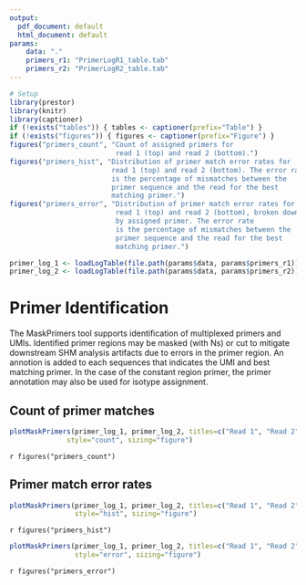 ```yaml
---
output:
  pdf_document: default
  html_document: default
params:
    data: "."
    primers_r1: "PrimerLogR1_table.tab"
    primers_r2: "PrimerLogR2_table.tab"
---
```


```r
# Setup
library(prestor)
library(knitr)
library(captioner)
if (!exists("tables")) { tables <- captioner(prefix="Table") }
if (!exists("figures")) { figures <- captioner(prefix="Figure") }
figures("primers_count", "Count of assigned primers for 
                          read 1 (top) and read 2 (bottom).")
figures("primers_hist", "Distribution of primer match error rates for 
                         read 1 (top) and read 2 (bottom). The error rate
                         is the percentage of mismatches between the 
                         primer sequence and the read for the best 
                         matching primer.")
figures("primers_error", "Distribution of primer match error rates for 
                          read 1 (top) and read 2 (bottom), broken down 
                          by assigned primer. The error rate
                          is the percentage of mismatches between the 
                          primer sequence and the read for the best 
                          matching primer.")
```

```r
primer_log_1 <- loadLogTable(file.path(params$data, params$primers_r1))
primer_log_2 <- loadLogTable(file.path(params$data, params$primers_r2))
```

# Primer Identification

The MaskPrimers tool supports identification of multiplexed primers and UMIs.
Identified primer regions may be masked (with Ns) or cut to mitigate downstream
SHM analysis artifacts due to errors in the primer region. An annotion is added to 
each sequences that indicates the UMI and best matching primer. In the case of
the constant region primer, the primer annotation may also be used for isotype 
assignment.

## Count of primer matches

```r
plotMaskPrimers(primer_log_1, primer_log_2, titles=c("Read 1", "Read 2"),
              style="count", sizing="figure")
```

`r figures("primers_count")`

## Primer match error rates

```r
plotMaskPrimers(primer_log_1, primer_log_2, titles=c("Read 1", "Read 2"), 
                style="hist", sizing="figure")
```

`r figures("primers_hist")`

```r
plotMaskPrimers(primer_log_1, primer_log_2, titles=c("Read 1", "Read 2"), 
                style="error", sizing="figure")
```

`r figures("primers_error")`
